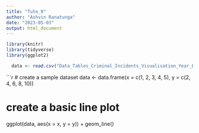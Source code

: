 ```yaml
---
title: "Tute_9"
author: "Ashvin Ranatunga"
date: "2023-05-03"
output: html_document
---
```

```r
library(knitr)
library(tidyverse)
library(ggplot2)
```

```r
  data <- read.csv("Data_Tables_Criminal_Incidents_Visualisation_Year_Ending_December_2019.csv")

```

```r

# create a sample dataset
data <- data.frame(x = c(1, 2, 3, 4, 5), y = c(2, 4, 6, 8, 10))

# create a basic line plot
ggplot(data, aes(x = x, y = y)) +
  geom_line()




